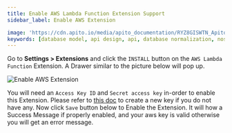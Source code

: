 ```yaml
---
title: Enable AWS Lambda Function Extension Support
sidebar_label: Enable AWS Extension

image: 'https://cdn.apito.io/media/apito_documentation/RYZ8GISWTN_Apito_Console___AWS_Credentials.png'
keywords: [database model, api design, api, database normalization, nosql, nosql database design]
---
```

<head>
    <meta property="og:type" content="article" />
</head>

Go to **Settings > Extensions** and click the `INSTALL` button on the `AWS Lambda Function` Extension. A Drawer similar to the picture below will pop up.

<img alt='Enable AWS Extension' width='auto' height='auto' src='https://cdn.apito.io/media/apito_documentation/RYZ8GISWTN_Apito_Console___AWS_Credentials.png' />

You will need an `Access Key ID` and `Secret access key` in-order to enable this Extension. Please refer to [this doc](/docs/extensions/logic/configuring-aws) to create
a new key if you do not have any. Now click `Save` button below to Enable the Extension. It will how a Success Message if properly enabled, and your aws key is valid
otherwise you will get an error message.

